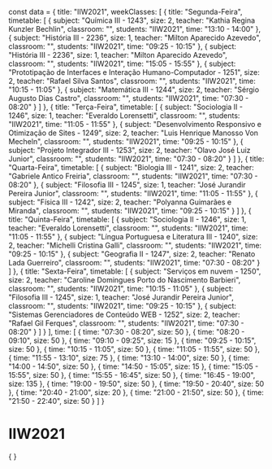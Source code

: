 const data = {
  title: "IIW2021",
  weekClasses: [
    {
      title: "Segunda-Feira",
      timetable: [
        {
          subject: "Química III - 1243",
          size: 2,
          teacher: "Kathia Regina Kunzler Bechlin",
          classroom: "",
          students: "IIW2021",
          time: "13:10 - 14:00"
        },
        {
          subject: "História III - 2236",
          size: 1,
          teacher: "Milton Aparecido Azevedo",
          classroom: "",
          students: "IIW2021",
          time: "09:25 - 10:15"
        },
        {
          subject: "História III - 2236",
          size: 1,
          teacher: "Milton Aparecido Azevedo",
          classroom: "",
          students: "IIW2021",
          time: "15:05 - 15:55"
        },
        {
          subject: "Prototipação de Interfaces e Interação Humano-Computador - 1251",
          size: 2,
          teacher: "Rafael Silva Santos",
          classroom: "",
          students: "IIW2021",
          time: "10:15 - 11:05"
        },
        {
          subject: "Matemática III - 1244",
          size: 2,
          teacher: "Sérgio Augusto Dias Castro",
          classroom: "",
          students: "IIW2021",
          time: "07:30 - 08:20"
        }
      ]
    },
    {
      title: "Terça-Feira",
      timetable: [
        {
          subject: "Sociologia II - 1246",
          size: 1,
          teacher: "Everaldo Lorensetti",
          classroom: "",
          students: "IIW2021",
          time: "11:05 - 11:55"
        },
        {
          subject: "Desenvolvimento Responsivo e Otimização de Sites - 1249",
          size: 2,
          teacher: "Luis Henrique Manosso Von Mecheln",
          classroom: "",
          students: "IIW2021",
          time: "09:25 - 10:15"
        },
        {
          subject: "Projeto Integrador III - 1253",
          size: 2,
          teacher: "Olavo José Luiz Junior",
          classroom: "",
          students: "IIW2021",
          time: "07:30 - 08:20"
        }
      ]
    },
    {
      title: "Quarta-Feira",
      timetable: [
        {
          subject: "Biologia III - 1241",
          size: 2,
          teacher: "Gabriele Antico Freiria",
          classroom: "",
          students: "IIW2021",
          time: "07:30 - 08:20"
        },
        {
          subject: "Filosofia III - 1245",
          size: 1,
          teacher: "José Jurandir Pereira Junior",
          classroom: "",
          students: "IIW2021",
          time: "11:05 - 11:55"
        },
        {
          subject: "Física III - 1242",
          size: 2,
          teacher: "Polyanna Guimarães e Miranda",
          classroom: "",
          students: "IIW2021",
          time: "09:25 - 10:15"
        }
      ]
    },
    {
      title: "Quinta-Feira",
      timetable: [
        {
          subject: "Sociologia II - 1246",
          size: 1,
          teacher: "Everaldo Lorensetti",
          classroom: "",
          students: "IIW2021",
          time: "11:05 - 11:55"
        },
        {
          subject: "Língua Portuguesa e Literatura III - 1240",
          size: 2,
          teacher: "Michelli Cristina Galli",
          classroom: "",
          students: "IIW2021",
          time: "09:25 - 10:15"
        },
        {
          subject: "Geografia II - 1247",
          size: 2,
          teacher: "Renato Lada Guerreiro",
          classroom: "",
          students: "IIW2021",
          time: "07:30 - 08:20"
        }
      ]
    },
    {
      title: "Sexta-Feira",
      timetable: [
        {
          subject: "Serviços em nuvem - 1250",
          size: 2,
          teacher: "Caroline Domingues Porto do Nascimento Barbieri",
          classroom: "",
          students: "IIW2021",
          time: "10:15 - 11:05"
        },
        {
          subject: "Filosofia III - 1245",
          size: 1,
          teacher: "José Jurandir Pereira Junior",
          classroom: "",
          students: "IIW2021",
          time: "09:25 - 10:15"
        },
        {
          subject: "Sistemas Gerenciadores de Conteúdo WEB - 1252",
          size: 2,
          teacher: "Rafael Gil Ferques",
          classroom: "",
          students: "IIW2021",
          time: "07:30 - 08:20"
        }
      ]
    }
  ],
  time: [
    {
      time: "07:30 - 08:20",
      size: 50
    },
    {
      time: "08:20 - 09:10",
      size: 50
    },
    {
      time: "09:10 - 09:25",
      size: 15
    },
    {
      time: "09:25 - 10:15",
      size: 50
    },
    {
      time: "10:15 - 11:05",
      size: 50
    },
    {
      time: "11:05 - 11:55",
      size: 50
    },
    {
      time: "11:55 - 13:10",
      size: 75
    },
    {
      time: "13:10 - 14:00",
      size: 50
    },
    {
      time: "14:00 - 14:50",
      size: 50
    },
    {
      time: "14:50 - 15:05",
      size: 15
    },
    {
      time: "15:05 - 15:55",
      size: 50
    },
    {
      time: "15:55 - 16:45",
      size: 50
    },
    {
      time: "16:45 - 19:00",
      size: 135
    },
    {
      time: "19:00 - 19:50",
      size: 50
    },
    {
      time: "19:50 - 20:40",
      size: 50
    },
    {
      time: "20:40 - 21:00",
      size: 20
    },
    {
      time: "21:00 - 21:50",
      size: 50
    },
    {
      time: "21:50 - 22:40",
      size: 50
    }
  ]
}

# IIW2021

<div>
    {
        <Grid
            title={data.title} 
            weekClasses={data.weekClasses} 
            time={data.time}
        />
    }
</div>